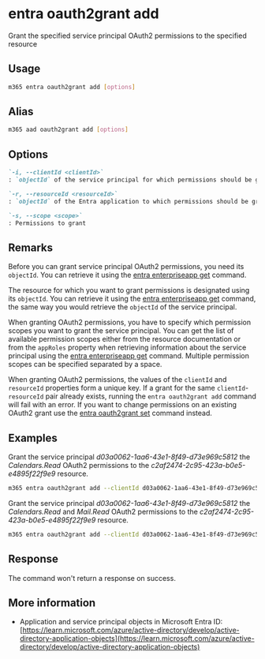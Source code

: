 
# entra oauth2grant add

Grant the specified service principal OAuth2 permissions to the specified resource

## Usage

```sh
m365 entra oauth2grant add [options]
```

## Alias

```sh
m365 aad oauth2grant add [options]
```

## Options

```md definition-list
`-i, --clientId <clientId>`
: `objectId` of the service principal for which permissions should be granted

`-r, --resourceId <resourceId>`
: `objectId` of the Entra application to which permissions should be granted

`-s, --scope <scope>`
: Permissions to grant
```

<Global />

## Remarks

Before you can grant service principal OAuth2 permissions, you need its `objectId`. You can retrieve it using the [entra enterpriseapp get](../enterpriseapp/enterpriseapp-get.mdx) command.

The resource for which you want to grant permissions is designated using its `objectId`. You can retrieve it using the [entra enterpriseapp get](../enterpriseapp/enterpriseapp-get.mdx) command, the same way you would retrieve the `objectId` of the service principal.

When granting OAuth2 permissions, you have to specify which permission scopes you want to grant the service principal. You can get the list of available permission scopes either from the resource documentation or from the `appRoles` property when retrieving information about the service principal using the [entra enterpriseapp get](../enterpriseapp/enterpriseapp-get.mdx) command. Multiple permission scopes can be specified separated by a space.

When granting OAuth2 permissions, the values of the `clientId` and `resourceId` properties form a unique key. If a grant for the same `clientId`-`resourceId` pair already exists, running the `entra oauth2grant add` command will fail with an error. If you want to change permissions on an existing OAuth2 grant use the [entra oauth2grant set](./oauth2grant-set.mdx) command instead.

## Examples

Grant the service principal _d03a0062-1aa6-43e1-8f49-d73e969c5812_ the _Calendars.Read_ OAuth2 permissions to the _c2af2474-2c95-423a-b0e5-e4895f22f9e9_ resource.

```sh
m365 entra oauth2grant add --clientId d03a0062-1aa6-43e1-8f49-d73e969c5812 --resourceId c2af2474-2c95-423a-b0e5-e4895f22f9e9 --scope Calendars.Read
```

Grant the service principal _d03a0062-1aa6-43e1-8f49-d73e969c5812_ the _Calendars.Read_ and _Mail.Read_ OAuth2 permissions to the _c2af2474-2c95-423a-b0e5-e4895f22f9e9_ resource.

```sh
m365 entra oauth2grant add --clientId d03a0062-1aa6-43e1-8f49-d73e969c5812 --resourceId c2af2474-2c95-423a-b0e5-e4895f22f9e9 --scope "Calendars.Read Mail.Read"
```

## Response

The command won't return a response on success.

## More information

- Application and service principal objects in Microsoft Entra ID: [https://learn.microsoft.com/azure/active-directory/develop/active-directory-application-objects](https://learn.microsoft.com/azure/active-directory/develop/active-directory-application-objects)
